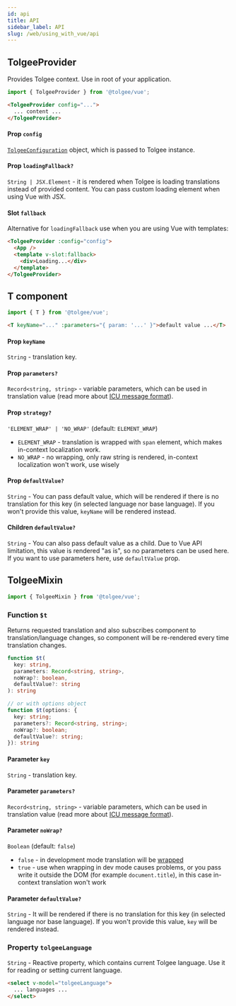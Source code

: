 ```yaml
---
id: api
title: API
sidebar_label: API
slug: /web/using_with_vue/api
---
```


## TolgeeProvider
Provides Tolgee context. Use in root of your application.

```js
import { TolgeeProvider } from '@tolgee/vue';
```

```html
<TolgeeProvider config="...">
  ... content ...
</TolgeeProvider>
```

#### Prop `config`
[`TolgeeConfiguration`](../configuration) object, which is passed to Tolgee instance.

#### Prop `loadingFallback?` 
`String | JSX.Element` - it is rendered when Tolgee is loading translations instead of provided content.
You can pass custom loading element when using Vue with JSX.

#### Slot `fallback`
Alternative for `loadingFallback` use when you are using Vue with templates:

```html
<TolgeeProvider :config="config">
  <App />
  <template v-slot:fallback>
    <div>Loading...</div>
  </template>
</TolgeeProvider>
```

## T component
```js
import { T } from '@tolgee/vue';
```

```html
<T keyName="..." :parameters="{ param: '...' }">default value ...</T>
```

#### Prop `keyName`
`String` - translation key.

#### Prop `parameters?`
`Record<string, string>` - variable parameters, which can be used in translation value 
(read more about [ICU message format](../../icu_message_format)).

#### Prop `strategy?`
`'ELEMENT_WRAP' | 'NO_WRAP'` (default: `ELEMENT_WRAP`)
 - `ELEMENT_WRAP` - translation is wrapped with `span` element, which makes in-context localization work.
 - `NO_WRAP` - no wrapping, only raw string is rendered, in-context localization won't work, use wisely

#### Prop `defaultValue?`
`String` - You can pass default value, which will be rendered if there is no translation
for this key (in selected language nor base language). If you won't provide this value, `keyName` will be rendered instead.

#### Children `defaultValue?`
`String` - You can also pass default value as a child. Due to Vue API limitation, this value is rendered "as is",
so no parameters can be used here. If you want to use parameters here, use `defaultValue` prop.


## TolgeeMixin
```ts
import { TolgeeMixin } from '@tolgee/vue';
```

### Function `$t`
Returns requested translation and also subscribes component to translation/language changes, 
so component will be re-rendered every time translation changes.

```ts
function $t(
  key: string, 
  parameters: Record<string, string>,
  noWrap?: boolean,
  defaultValue?: string
): string

// or with options object
function $t(options: {
  key: string;
  parameters?: Record<string, string>;
  noWrap?: boolean;
  defaultValue?: string;
}): string
```

#### Parameter `key`
`String` - translation key.

#### Parameter `parameters?`
`Record<string, string>` - variable parameters, which can be used in translation value 
(read more about [ICU message format](../../icu_message_format)).

#### Parameter `noWrap?`
`Boolean` (default: `false`)
 - `false` - in development mode translation will be [wrapped](../wrapping)
 - `true` - use when wrapping in dev mode causes problems, or you pass write it outside the DOM 
    (for example `document.title`), in this case in-context translation won't work

#### Parameter `defaultValue?`
`String` - It will be rendered if there is no translation for this key (in selected language nor base language).
If you won't provide this value, `key` will be rendered instead.

### Property `tolgeeLanguage`
`String` - Reactive property, which contains current Tolgee language. Use it for reading or setting current language.

```html
<select v-model="tolgeeLanguage">
  ... languages ...
</select>
```

